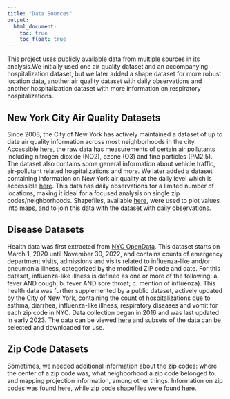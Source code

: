 ```yaml
---
title: "Data Sources"
output: 
  html_document:
    toc: true
    toc_float: true
---
```


This project uses publicly available data from multiple sources in its analysis.We initially used one air quality dataset and an accompanying hospitalization dataset, but we later added a shape dataset for more robust location data, another air quality dataset with daily observations and another hospitalization dataset with more information on respiratory hospitalizations.

## New York City Air Quality Datasets

Since 2008, the City of New York has actively maintained a dataset of up to date air quality information across most neighborhoods in the city. Accessible [here](https://data.cityofnewyork.us/Environment/Air-Quality/c3uy-2p5r), the raw data has measurements of certain air pollutants including nitrogen dioxide (NO2), ozone (O3) and fine particles (PM2.5). The dataset also contains some general information about vehicle traffic, air-pollutant related hospitalizations and more. We later added a dataset containing information on New York air quality at the daily level which is accessible [here](https://www.epa.gov/outdoor-air-quality-data/download-daily-data). This data has daily observations for a limited number of locations, making it ideal for a focused analysis on single zip codes/neighborhoods. Shapefiles, available [here](https://github.com/nycehs/NYC_geography/tree/master/UHF_42_DOHMH_2009), were used to plot values into maps, and to join this data with the dataset with daily observations.


## Disease Datasets

Health data was first extracted from [NYC OpenData](https://data.cityofnewyork.us/Health/Emergency-Department-Visits-and-Admissions-for-Inf/2nwg-uqyg). This dataset starts on March 1, 2020 until November 30, 2022, and contains counts of emergency department visits, admissions and visits related to influenza-like and/or pneumonia illness, categorized by the modified ZIP code and date. For this dataset, influenza-like illness is defined as one or more of the following: a. fever AND cough; b. fever AND sore throat; c. mention of influenza). This health data was further supplemented by a public dataset, actively updated by the City of New York, containing the count of hospitalizations due to asthma, diarrhea, influenza-like illness, respiratory diseases and vomit for each zip code in NYC. Data collection began in 2016 and was last updated in early 2023. The data can be viewed [here](https://a816-health.nyc.gov/hdi/epiquery/visualizations?PageType=ps&PopulationSource=Syndromic) and subsets of the data can be selected and downloaded for use. 


## Zip Code Datasets

Sometimes, we needed additional information about the zip codes: where the center of a zip code was, what neighborhood a zip code belonged to, and mapping projection information, among other things. Information on zip codes was found [here](https://github.com/erikgregorywebb/nyc-housing/blob/master/Data/nyc-zip-codes.csv), while zip code shapefiles were found [here](https://catalog.data.gov/dataset/tiger-line-shapefile-2019-2010-nation-u-s-2010-census-5-digit-zip-code-tabulation-area-zcta5-na).